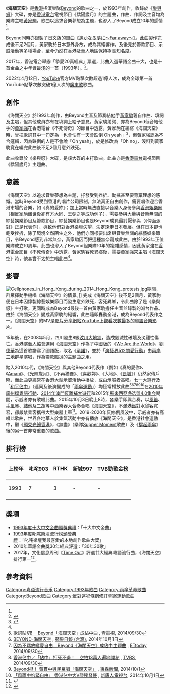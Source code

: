 {{多個問題|
{{copyedit|time=2019-01-08T16:22:54+00:00}}
{{original research|time=2019-01-08T16:22:54+00:00}}
{{Refimprove|time=2017-06-25T16:17:23+00:00}}
}}
{{about|香港搖滾樂隊[[Beyond|Beyond]]的1993年專輯《樂與怒》主打歌|Beyond的同名國語專輯|海闊天空 (Beyond專輯)|在台灣被翻譯成此名的中國電影|中國合夥人|此名稱的其他用法|海闊天空}}

{{Infobox song
| name          = 海闊天空
| original_name =
| cover         =
| alt           =
| type          = song
| artist        = [[Beyond|Beyond]]
| album         = [[樂與怒|樂與怒]]
| EP            =
| language      = 粵語
| B-side        = 《無無謂》
| written       =
| published     = 1993年5月
| released      = 1993年5月
| format        =
| recorded      = 1993年4月
| studio        =
| venue         =
| genre         = [[流行搖滾|流行搖滾]]、[[藝術搖滾|藝術搖滾]]
| length        = {{Duration|m=5|s=24}}
| label         = [[華納唱片|華納唱片]]
| writer        = [[黃家駒|黃家駒]]
| arranger      = Beyond、[[梁邦彥|梁邦彥]]
| producer      = Beyond、梁邦彥
| prev_title    =
| prev_year     =
| title         =
| next_title    =
| next_year     =
| tracks        =
#我是憤怒
#爸爸媽媽
#和平與愛
#命運是你家
#全是愛
#'''海闊天空'''
#狂人山莊
#妄想
#完全地愛吧
#情人
#走不開的快樂
#無無謂
| misc          = {{External music video|type=song|{{Youtube|qu_FSptjRic|《海阔天空》Music Video}}}}
}}

《'''海闊天空'''》是[[香港|香港]]搖滾樂隊[[Beyond|Beyond]]的歌曲之一，於1993年創作，收錄於《[[樂與怒|樂與怒]]》大碟，亦是[[香港電台|香港電台]]電視節目《驕陽歲月》的主題曲，作曲、作詞及主音均為樂隊主唱[[黃家駒|黃家駒]]。歌曲以追求音樂夢想為主題，也滲入了Beyond成立10年的感情<ref name="不死傳奇"/>。

Beyond同時亦錄製了日文版的[[單曲|單曲]]《[[遙かなる夢に～Far_away～|遙かなる夢に～Far away～]]》。此曲製作完成後不足2個月，黃家駒於日本意外身故，成為其絕響作。及後見於籌款節目、示威活動等多種場合，至今仍然在香港及華人地區保持極高知名度。

2017年，香港電台舉辦「摯愛20真經典」票選，此曲入選華語金曲十大，也是十首金曲之中年資最淺的一首（1993年）。<ref>{{Cite web|url=https://app4.rthk.hk/special/20oldies/|title=普通話台「摯愛20真經典」金曲珍選|accessdate=|author=|date=2017-06-15|publisher=RTHK|archive-date=2018-03-08|archive-url=https://web.archive.org/web/20180308165114/https://app4.rthk.hk/special/20oldies/|dead-url=yes}}</ref>。

2022年4月12日，[[YouTube|YouTube]]官方MV點擊次數超過1億人次，成為全球第一首YouTube點擊次數突破1億人次的[[廣東歌|廣東歌]]歌曲。

==創作==
《海闊天空》於1993年創作，由Beyond主音及節奏結他手[[黃家駒|黃家駒]]親自作曲、填詞及主唱，但其他成員亦有在填詞上給予意見。黃家駒弟弟、亦為Beyond低音結他手的[[黃家強|黃家強]]在香港電台《不死傳奇》的節目中透露，黃家駒在編寫《海闊天空》時，曾把歌詞其中一句定為「也會怕有一天會跌倒 Oh yeah」<ref name="不死傳奇">{{cite web|language=zh-hant|url=http://www.youtube.com/watch?v=P4VKxSo_WbA|title=《不死傳奇 - 流行音樂的清泉，黃家駒》8/8|publisher=香港電台|date=2008-01-26|accessdate=2010-02-20|archive-date=2021-02-03|archive-url=https://web.archive.org/web/20210203121150/https://www.youtube.com/watch?v=P4VKxSo_WbA|dead-url=no}}</ref>，但黃家強認為不合邏輯，因為跌倒的人是不會說「Oh yeah」，於是修改為「Oh no」，沒料到黃家駒竟在編完此曲後不足2個月意外跌死。

此曲收錄於《樂與怒》大碟，是該大碟的主打歌曲。此曲亦是[[香港電台|香港電台]]電視節目《驕陽歲月》主題曲。

==意義==
《海闊天空》以追求音樂夢想為主題，抒發受到挫折、動搖甚至要背棄理想的感慨。當時Beyond受到香港的唱片公司限制，無法真正自由創作，需要唱作迎合香港市場的音樂，如《真的愛妳》；加上當時無法直接以音樂人身份參與[[香港娛樂圈|香港娛樂圈]]（相反家駒離世後卻有[[方大同|方大同]]、[[王菀之|王菀之]]等成功例子），需要參與大量與音樂無關的綜藝娛樂節目及籌款節目，綜藝娛樂節目也是Beyond成員最討厭參與（《俾面派對》正是代表作），導致他們對[[香港樂壇|香港樂壇]]失望，決定遠走日本發展。但在日本卻也飽受挫折，除了環境全然陌生之外，他們亦同樣要出席與音樂無關的綜藝娛樂節目，令Beyond感到非常無奈，黃家駒因而把這種無奈寫成此曲。由於1993年正值樂隊成立10周年，此曲也滲入了Beyond組樂隊10年的複雜感情，因此黃家強在[[香港電台|香港電台]]節目《不死傳奇》中透露，黃家駒客死異鄉後，需要黃家強來主唱《海闊天空》時，他其實不太想主唱此曲<ref name="不死傳奇"/>。

==影響==
[[File:Cellphones_in_Hong_Kong_during_2014_Hong_Kong_protests.jpg|thumb]]期間，群眾揮動手機唱《海闊天空》的情景。]]
完成《海闊天空》後不足2個月，黃家駒便在日本因錄製綜藝娛樂節目而發生意外跌死，客死異鄉，令此曲除了是《樂與怒》主打歌，更同時成為Beyond最後一首由黃家駒擔任主音並錄製的派台作品。由於《海闊天空》變成黃家駒的絕響，此曲隨即轟動全港，成為Beyond代表作之一。《海闊天空》的MV是[[影片分享網站|影片分享網站]][[YouTube|YouTube]]上[[觀看次數最多的YouTube粵語音樂影片列表|觀看次數最多的粵語音樂影片]]。

15年後，在2008年5月，四川發生8級[[汶川大地震|汶川大地震]]，造成毀滅性破壞及災難性傷亡。[[香港演藝人協會|香港演藝人協會]]選用《海闊天空》作為了中國版的《[[天下一家|We Are the World]]》，[[劉德華|劉德華]]為這首歌譜寫了國語版，取名《[[承諾|承諾]]》，並於「[[演藝界512關愛行動|演藝界512關愛行動]]」由[[兩岸三地|兩岸三地]]群星演唱，作為籌款賑災的主題曲之用。 

踏入2010年代，《海闊天空》與其他Beyond代表作（例如《真的愛你》、《[[Amani|Amani]]》、《光輝歲月》、《不再猶豫》、《喜歡妳》、《大地》、《[[長城_(Beyond)|長城]]》）仍然家傳戶曉，而此曲更經常在香港大型示威活動中播放，或由示威者高唱。[[七一大遊行|七一大遊行]]及「[[讓愛與和平佔領中環|和平佔中]]」（連同及後演變成的「[[雨傘運動|雨傘運動]]」）均恆常播放此曲<ref>[http://www.nexttv.com.tw/news/realtime/international/11151047/privacy 歌詞貼切! 　Beyond「海闊天空」成佔中曲] {{Wayback|url=http://www.nexttv.com.tw/news/realtime/international/11151047/privacy |date=20141006070106 }}, [[壹電視|壹電視]], 2014/09/30</ref><ref>[http://www.appledaily.com.tw/realtimenews/article/entertainment/20141001/479647/ BEYOND-海闊天空] {{Wayback|url=http://www.appledaily.com.tw/realtimenews/article/entertainment/20141001/479647/ |date=20141006114419 }}, [[蘋果日報_(台灣)|蘋果日報 (台灣)]], 2014年10月1日</ref><ref>[http://www.ettoday.net/news/20140930/407523.htm?from=easynews 因為不羈放縱愛自由　Beyond《海闊天空》成佔中主題曲] {{Wayback|url=http://www.ettoday.net/news/20140930/407523.htm?from=easynews |date=20141001171237 }}, [[ETtoday|ETtoday]], 2014/09/30</ref><ref>[http://news.tvbs.com.tw/entry/548590 香港佔中／「佔中」打死不退！　空拍13萬人遍地開花] {{Wayback|url=http://news.tvbs.com.tw/entry/548590 |date=20141006085438 }}, [[TVBS|TVBS]], 2014/09/30</ref><ref>[http://news.ebc.net.tw/apps/newsList.aspx?id=1412131789 Beyond挺！ 黃貫中與民眾唱「海闊天空」] {{Wayback|url=http://news.ebc.net.tw/apps/newsList.aspx?id=1412131789 |date=20141006065640 }}, [[東森新聞|東森新聞]], 2014/10/1</ref><ref>[http://m.ntdtv.com/xtr/mb5/2014/10/01/a1142560.html 「風雨中抱緊自由」 香港佔中大V隱秘發聲] {{Wayback|url=http://m.ntdtv.com/xtr/mb5/2014/10/01/a1142560.html |date=20141006090315 }}, [[新唐人電視台|新唐人電視台]], 2014年10月1日</ref>在[[2010年廣州撐粵語行動|2010年廣州撐粵語行動]]、[[2014年澳門反離補大遊行|2014年澳門反離補大遊行]]和2015年[[馬來西亞|馬來西亞]][[净选盟4.0集会|净选盟4.0集会]]期間，示威者亦有歌唱此曲。2015年10月3日晚上8時，各樂手即興合奏，以[[風笛|風笛]]、[[手風琴|手風琴]]、[[結他|結他]]及[[二胡|二胡]]等中西樂器大合奏合唱《海闊天空》，不滿[[港鐵|港鐵]]對水貨客寬容，卻嚴禁乘客攜帶大型樂器上車<ref>{{cite news|title=抗議港鐵截樂器 逾百人大圍站示威|url=http://news.mingpao.com/pns/dailynews/web_tc/article/20151004/s00001/1443894509194|newspaper=明報|date=2015-10-03|accessdate=2018-07-01|archive-date=2018-06-12|archive-url=https://web.archive.org/web/20180612163305/https://news.mingpao.com/pns/dailynews/web_tc/article/20151004/s00001/1443894509194|dead-url=no}}</ref>。2019-2020年反修例風波中，示威者亦有高唱此歌曲，世界各地華人於集氣活動中亦有播放《海闊天空》，是香港社會運動中，繼《[[願榮光歸香港|願榮光歸香港]]》，《無盡》（樂隊[[Supper_Moment|Supper Moment]]歌曲）及《[[撐起雨傘|撐起雨傘]]》後的另一首非常重要的歌曲。

==排行榜== 
{| class="wikitable" cellpadding="1"
|-
!上榜年 !! 叱咤903 !! RTHK !! 新城997 !! TVB勁歌金榜
|-
|1993||7||3||-||-
|-
|}

==獎項==
* [[第十六屆十大中文金曲得獎名單|1993年度十大中文金曲頒獎典禮]]：「十大中文金曲」
* [[1993年度叱咤樂壇流行榜頒獎典禮得獎名單|1993年度叱咤樂壇流行榜頒獎典禮]]：「叱咤樂壇我最喜愛的本地創作歌曲大獎」
* 2010年華語金曲獎30年經典評選：「30年30歌」
* 2017年，文化信息周刊《[[Time_Out|Time Out]]》評選廿大經典粵語流行曲，《海闊天空》排行第一<ref>{{Cite web|url=https://www.timeout.com/hong-kong/news/the-best-cantopop-songs-of-all-time-10-1-062618|title=The best Cantopop songs of all time: 10-1|accessdate=|author=|date=2017-11-25|publisher=Time Out|archive-date=2018-08-31|archive-url=https://web.archive.org/web/20180831072019/https://www.timeout.com/hong-kong/news/the-best-cantopop-songs-of-all-time-10-1-062618|dead-url=no}}</ref>。

==參考資料==
{{reflist|2}}


{{雨傘革命}}
{{香港逃犯條例爭議}}
{{Beyond}}
[[Category:粤语流行音乐|Category:粤语流行音乐]]
[[Category:1993年歌曲|Category:1993年歌曲]]
[[Category:雨傘革命歌曲|Category:雨傘革命歌曲]]
[[Category:Beyond歌曲|Category:Beyond歌曲]]
[[Category:反對逃犯條例修訂草案運動歌曲|Category:反對逃犯條例修訂草案運動歌曲]]